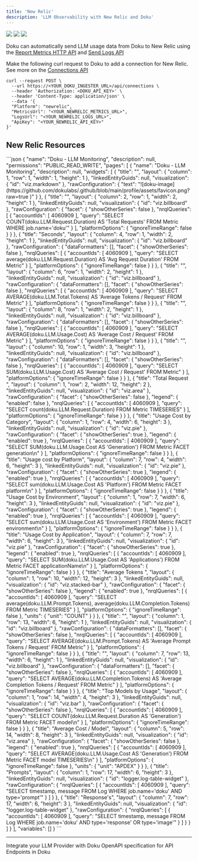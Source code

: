 ```yaml
---
title: 'New Relic'
description: 'LLM Observability with New Relic and Doku'
---
```


<Frame>
  <img src="https://github.com/dokulabs/doku/blob/main/docs/images/new-relic-dashboard-1.jpg?raw=true"  />
  <img src="https://github.com/dokulabs/doku/blob/main/docs/images/new-relic-dashboard-2.jpg?raw=true" />
  <img src="https://github.com/dokulabs/doku/blob/main/docs/images/new-relic-dashboard-3.jpg?raw=true" />
</Frame>

Doku can automatically send LLM usage data from Doku to New Relic using the [Report Metrics HTTP API](https://docs.newrelic.com/docs/data-apis/ingest-apis/metric-api/report-metrics-metric-api/) and [Send Logs API](https://docs.newrelic.com/docs/logs/log-api/introduction-log-api/)

Make the following curl request to Doku to add a connection for New Relic. See more on the [Connections API](/0.1/api-reference/endpoint/connections/create)

```shell 
curl --request POST \
  --url https://<YOUR_DOKU_INGESTER_URL>/api/connections \
  --header 'Authorization: <DOKU_API_KEY>' \
  --header 'Content-Type: application/json' \
  --data '{
  "Platform": "newrelic",
  "MetricsUrl": "<YOUR_NEWRELIC_METRICS_URL>",
  "LogsUrl": "<YOUR_NEWRELIC_LOGS_URL>",
  "ApiKey": "<YOUR_NEWRELIC_API_KEY>"
}'
```

## New Relic Resources

<Accordion title="Dashboard">
  ```json
  {
  "name": "Doku - LLM Monitoring",
  "description": null,
  "permissions": "PUBLIC_READ_WRITE",
  "pages": [
    {
      "name": "Doku - LLM Monitoring",
      "description": null,
      "widgets": [
        {
          "title": "",
          "layout": {
            "column": 1,
            "row": 1,
            "width": 1,
            "height": 1
          },
          "linkedEntityGuids": null,
          "visualization": {
            "id": "viz.markdown"
          },
          "rawConfiguration": {
            "text": "![doku-image](https://github.com/dokulabs/.github/blob/main/profile/assets/favicon.png?raw=true )"
          }
        },
        {
          "title": "",
          "layout": {
            "column": 2,
            "row": 1,
            "width": 2,
            "height": 1
          },
          "linkedEntityGuids": null,
          "visualization": {
            "id": "viz.billboard"
          },
          "rawConfiguration": {
            "facet": {
              "showOtherSeries": false
            },
            "nrqlQueries": [
              {
                "accountIds": [
                  4060909
                ],
                "query": "SELECT COUNT(doku.LLM.Request.Duration) AS 'Total Requests' FROM Metric WHERE job.name='doku'"
              }
            ],
            "platformOptions": {
              "ignoreTimeRange": false
            }
          }
        },
        {
          "title": "Seconds",
          "layout": {
            "column": 4,
            "row": 1,
            "width": 2,
            "height": 1
          },
          "linkedEntityGuids": null,
          "visualization": {
            "id": "viz.billboard"
          },
          "rawConfiguration": {
            "dataFormatters": [],
            "facet": {
              "showOtherSeries": false
            },
            "nrqlQueries": [
              {
                "accountIds": [
                  4060909
                ],
                "query": "SELECT average(doku.LLM.Request.Duration) AS 'Avg Request Duration' FROM Metric"
              }
            ],
            "platformOptions": {
              "ignoreTimeRange": false
            }
          }
        },
        {
          "title": "",
          "layout": {
            "column": 6,
            "row": 1,
            "width": 2,
            "height": 1
          },
          "linkedEntityGuids": null,
          "visualization": {
            "id": "viz.billboard"
          },
          "rawConfiguration": {
            "dataFormatters": [],
            "facet": {
              "showOtherSeries": false
            },
            "nrqlQueries": [
              {
                "accountIds": [
                  4060909
                ],
                "query": "SELECT AVERAGE(doku.LLM.Total.Tokens) AS 'Average Tokens / Request' FROM Metric"
              }
            ],
            "platformOptions": {
              "ignoreTimeRange": false
            }
          }
        },
        {
          "title": "",
          "layout": {
            "column": 8,
            "row": 1,
            "width": 2,
            "height": 1
          },
          "linkedEntityGuids": null,
          "visualization": {
            "id": "viz.billboard"
          },
          "rawConfiguration": {
            "dataFormatters": [],
            "facet": {
              "showOtherSeries": false
            },
            "nrqlQueries": [
              {
                "accountIds": [
                  4060909
                ],
                "query": "SELECT AVERAGE(doku.LLM.Usage.Cost) AS 'Average Cost / Request' FROM Metric"
              }
            ],
            "platformOptions": {
              "ignoreTimeRange": false
            }
          }
        },
        {
          "title": "",
          "layout": {
            "column": 10,
            "row": 1,
            "width": 3,
            "height": 1
          },
          "linkedEntityGuids": null,
          "visualization": {
            "id": "viz.billboard"
          },
          "rawConfiguration": {
            "dataFormatters": [],
            "facet": {
              "showOtherSeries": false
            },
            "nrqlQueries": [
              {
                "accountIds": [
                  4060909
                ],
                "query": "SELECT SUM(doku.LLM.Usage.Cost) AS 'Average Cost / Request' FROM Metric"
              }
            ],
            "platformOptions": {
              "ignoreTimeRange": false
            }
          }
        },
        {
          "title": "Total Request ",
          "layout": {
            "column": 1,
            "row": 2,
            "width": 12,
            "height": 2
          },
          "linkedEntityGuids": null,
          "visualization": {
            "id": "viz.area"
          },
          "rawConfiguration": {
            "facet": {
              "showOtherSeries": false
            },
            "legend": {
              "enabled": false
            },
            "nrqlQueries": [
              {
                "accountIds": [
                  4060909
                ],
                "query": "SELECT count(doku.LLM.Request.Duration) FROM Metric TIMESERIES"
              }
            ],
            "platformOptions": {
              "ignoreTimeRange": false
            }
          }
        },
        {
          "title": "Usage Cost by Category",
          "layout": {
            "column": 1,
            "row": 4,
            "width": 6,
            "height": 3
          },
          "linkedEntityGuids": null,
          "visualization": {
            "id": "viz.pie"
          },
          "rawConfiguration": {
            "facet": {
              "showOtherSeries": true
            },
            "legend": {
              "enabled": true
            },
            "nrqlQueries": [
              {
                "accountIds": [
                  4060909
                ],
                "query": "SELECT SUM(doku.LLM.Usage.Cost AS 'Generation')  FROM Metric FACET generation\n"
              }
            ],
            "platformOptions": {
              "ignoreTimeRange": false
            }
          }
        },
        {
          "title": "Usage cost by Platform",
          "layout": {
            "column": 7,
            "row": 4,
            "width": 6,
            "height": 3
          },
          "linkedEntityGuids": null,
          "visualization": {
            "id": "viz.pie"
          },
          "rawConfiguration": {
            "facet": {
              "showOtherSeries": true
            },
            "legend": {
              "enabled": true
            },
            "nrqlQueries": [
              {
                "accountIds": [
                  4060909
                ],
                "query": "SELECT sum(doku.LLM.Usage.Cost AS 'Platform')  FROM Metric FACET platform\n"
              }
            ],
            "platformOptions": {
              "ignoreTimeRange": false
            }
          }
        },
        {
          "title": "Usage Cost by Environment",
          "layout": {
            "column": 1,
            "row": 7,
            "width": 6,
            "height": 3
          },
          "linkedEntityGuids": null,
          "visualization": {
            "id": "viz.pie"
          },
          "rawConfiguration": {
            "facet": {
              "showOtherSeries": true
            },
            "legend": {
              "enabled": true
            },
            "nrqlQueries": [
              {
                "accountIds": [
                  4060909
                ],
                "query": "SELECT sum(doku.LLM.Usage.Cost AS 'Environment')  FROM Metric FACET environment\n"
              }
            ],
            "platformOptions": {
              "ignoreTimeRange": false
            }
          }
        },
        {
          "title": "Usage Cost by Application",
          "layout": {
            "column": 7,
            "row": 7,
            "width": 6,
            "height": 3
          },
          "linkedEntityGuids": null,
          "visualization": {
            "id": "viz.pie"
          },
          "rawConfiguration": {
            "facet": {
              "showOtherSeries": true
            },
            "legend": {
              "enabled": true
            },
            "nrqlQueries": [
              {
                "accountIds": [
                  4060909
                ],
                "query": "SELECT SUM(doku.LLM.Usage.Cost AS 'Applications')  FROM Metric FACET applicationName\n"
              }
            ],
            "platformOptions": {
              "ignoreTimeRange": false
            }
          }
        },
        {
          "title": "Average Tokens ",
          "layout": {
            "column": 1,
            "row": 10,
            "width": 12,
            "height": 3
          },
          "linkedEntityGuids": null,
          "visualization": {
            "id": "viz.stacked-bar"
          },
          "rawConfiguration": {
            "facet": {
              "showOtherSeries": false
            },
            "legend": {
              "enabled": true
            },
            "nrqlQueries": [
              {
                "accountIds": [
                  4060909
                ],
                "query": "SELECT average(doku.LLM.Prompt.Tokens), average(doku.LLM.Completion.Tokens) FROM Metric TIMESERIES"
              }
            ],
            "platformOptions": {
              "ignoreTimeRange": false
            },
            "units": {
              "unit": "COUNT"
            }
          }
        },
        {
          "title": "",
          "layout": {
            "column": 1,
            "row": 13,
            "width": 6,
            "height": 1
          },
          "linkedEntityGuids": null,
          "visualization": {
            "id": "viz.billboard"
          },
          "rawConfiguration": {
            "dataFormatters": [],
            "facet": {
              "showOtherSeries": false
            },
            "nrqlQueries": [
              {
                "accountIds": [
                  4060909
                ],
                "query": "SELECT AVERAGE(doku.LLM.Prompt.Tokens) AS 'Average Prompt Tokens / Request' FROM Metric"
              }
            ],
            "platformOptions": {
              "ignoreTimeRange": false
            }
          }
        },
        {
          "title": "",
          "layout": {
            "column": 7,
            "row": 13,
            "width": 6,
            "height": 1
          },
          "linkedEntityGuids": null,
          "visualization": {
            "id": "viz.billboard"
          },
          "rawConfiguration": {
            "dataFormatters": [],
            "facet": {
              "showOtherSeries": false
            },
            "nrqlQueries": [
              {
                "accountIds": [
                  4060909
                ],
                "query": "SELECT AVERAGE(doku.LLM.Completion.Tokens) AS 'Average Completion Tokens / Request' FROM Metric"
              }
            ],
            "platformOptions": {
              "ignoreTimeRange": false
            }
          }
        },
        {
          "title": "Top Models by Usage",
          "layout": {
            "column": 1,
            "row": 14,
            "width": 4,
            "height": 3
          },
          "linkedEntityGuids": null,
          "visualization": {
            "id": "viz.bar"
          },
          "rawConfiguration": {
            "facet": {
              "showOtherSeries": false
            },
            "nrqlQueries": [
              {
                "accountIds": [
                  4060909
                ],
                "query": "SELECT COUNT(doku.LLM.Request.Duration AS 'Generation')  FROM Metric FACET model\n"
              }
            ],
            "platformOptions": {
              "ignoreTimeRange": false
            }
          }
        },
        {
          "title": "Average Cost / Model",
          "layout": {
            "column": 5,
            "row": 14,
            "width": 8,
            "height": 3
          },
          "linkedEntityGuids": null,
          "visualization": {
            "id": "viz.area"
          },
          "rawConfiguration": {
            "facet": {
              "showOtherSeries": false
            },
            "legend": {
              "enabled": true
            },
            "nrqlQueries": [
              {
                "accountIds": [
                  4060909
                ],
                "query": "SELECT AVERAGE(doku.LLM.Usage.Cost AS 'Generation')  FROM Metric FACET model TIMESERIES\n"
              }
            ],
            "platformOptions": {
              "ignoreTimeRange": false
            },
            "units": {
              "unit": "APDEX"
            }
          }
        },
        {
          "title": "Prompts",
          "layout": {
            "column": 1,
            "row": 17,
            "width": 6,
            "height": 3
          },
          "linkedEntityGuids": null,
          "visualization": {
            "id": "logger.log-table-widget"
          },
          "rawConfiguration": {
            "nrqlQueries": [
              {
                "accountIds": [
                  4060909
                ],
                "query": "SELECT timestamp, message FROM Log WHERE job.name='doku' AND type='prompt'"
              }
            ]
          }
        },
        {
          "title": "Response's",
          "layout": {
            "column": 7,
            "row": 17,
            "width": 6,
            "height": 3
          },
          "linkedEntityGuids": null,
          "visualization": {
            "id": "logger.log-table-widget"
          },
          "rawConfiguration": {
            "nrqlQueries": [
              {
                "accountIds": [
                  4060909
                ],
                "query": "SELECT timestamp, message FROM Log WHERE job.name='doku' AND type='response' OR type='image'"
              }
            ]
          }
        }
      ]
    }
  ],
  "variables": []
  }
  ```
</Accordion>

---

<CardGroup cols={2}>
<Card title="Integrations" href="/0.1/integrations/introduction" icon='circle-nodes'>
Integrate your LLM Provider with Doku 
</Card>
<Card title="API Reference" href="/0.1/api-reference/introduction" icon='code'>
OpenAPI specification for API Endpoints in Doku 
</Card>
</CardGroup>